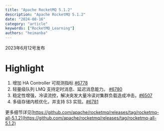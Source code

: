 ```yaml
---
title: "Apache RocketMQ 5.1.2"
description: "Apache RocketMQ 5.1.2"
date: "2024-08-16"
category: "article"
keywords: ["RocketMQ_Learning"]
authors: "heimanba"
---
```


2023年6月12号发布
<a name="kRDxa"></a>
# Highlight 

1. 增加 HA Controller 可观测指标 [#6778](https://github.com/apache/rocketmq/pull/6778)
2. 轻量级队列 LMQ 支持定时消息、延迟消息能力。 [#6780](https://github.com/apache/rocketmq/pull/6780)
3. 稳定性增强，冷读流控，解决突发大量冷读对集群负载造成冲击。[#6507](https://github.com/apache/rocketmq/pull/6507)
4. 多级存储内核优化，并支持 S3 实现。[#6781 ](https://github.com/apache/rocketmq/pull/6781)   

更多细节详见[https://github.com/apache/rocketmq/releases/tag/rocketmq-all-5.1.2](https://github.com/apache/rocketmq/releases/tag/rocketmq-all-5.1.2)

